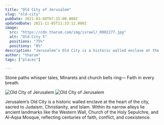 ```yaml
---
title: "Old City of Jerusalem"
slug: "old-city"
pubDate: 2021-03-08T07:15:00.000Z
updatedDate: 2021-11-05T11:33:12.000Z
image:
  src: "https://cdn.tharum.com/img/israel/_R002277.jpg"
  alt: "Old City 5"
  positionx: "75%"
  positiony: "0%"
description: "Jerusalem’s Old City is a historic walled enclave at the heart of the city, sacred to Judaism, Christianity, and Islam. Within its narrow alleys lie ancient landmarks like the Western Wall, Church of the Holy Sepulchre, and Al-Aqsa Mosque, reflecting centuries of faith, conflict, and coexistence."
author: "tharum"
tags: ["places"]

---
```


Stone paths whisper tales,
Minarets and church bells ring—
Faith in every breath.

![Old City of Jerusalem](https://cdn.tharum.com/img/israel/_R002082.jpg "Old City of Jerusalem")
![Old City of Jerusalem](https://cdn.tharum.com/img/israel/_R002081.jpg "Old City of Jerusalem")


Jerusalem’s Old City is a historic walled enclave at the heart of the city, sacred to Judaism, Christianity, and Islam. Within its narrow alleys lie ancient landmarks like the Western Wall, Church of the Holy Sepulchre, and Al-Aqsa Mosque, reflecting centuries of faith, conflict, and coexistence.